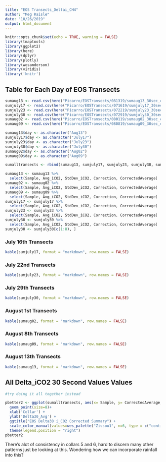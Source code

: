 ```yaml
---
title: "EOS Transects_Deltai_CH4"
author: "Meg Raisle"
date: "10/26/2019"
output: html_document
---
```


```r
knitr::opts_chunk$set(echo = TRUE, warning = FALSE)
library(tmaptools)
library(ggplot2)
library(here)
library(dplyr)
library(plotly)
library(wesanderson)
library(viridis)
library('knitr')
```

## Table for Each Day of EOS Transects 
```r
sumaug13 <- read.csv(here("Picarro/EOSTransects/081319/sumaug13_30sec_corrected.csv"))
sumjuly17 <- read.csv(here("Picarro/EOSTransects/071619/sumjuly17_30sec_corrected.csv"))
sumjuly23 <- read.csv(here("Picarro/EOSTransects/072219/sumjuly23_30sec_corrected.csv"))
sumjuly30 <- read.csv(here("Picarro/EOSTransects/072919/sumjuly30_30sec_corrected.csv"))
sumaug02 <- read.csv(here("Picarro/EOSTransects/080119/sumaug02_30sec_corrected.csv"))
sumaug09 <- read.csv(here("Picarro/EOSTransects/080819/sumaug09_30sec_corrected.csv"))

sumaug13$day <- as.character("Aug13")
sumjuly17$day <- as.character("July17")
sumjuly23$day <- as.character("July23")
sumjuly30$day <- as.character("July30")
sumaug02$day <- as.character("Aug02")
sumaug09$day <- as.character("Aug09")

sumalltransects <- rbind(sumaug13, sumjuly17, sumjuly23, sumjuly30, sumaug02, sumaug09)

sumaug13 <- sumaug13 %>%
  select(Sample, Avg_iCO2, StdDev_iCO2, Correction, CorrectedAverage)
sumaug02 <- sumaug02 %>%
  select(Sample, Avg_iCO2, StdDev_iCO2, Correction, CorrectedAverage)
sumaug09 <- sumaug09 %>%
  select(Sample, Avg_iCO2, StdDev_iCO2, Correction, CorrectedAverage)
sumjuly17 <- sumjuly17 %>%
  select(Sample, Avg_iCO2, StdDev_iCO2, Correction, CorrectedAverage)
sumjuly23 <- sumjuly23 %>%
  select(Sample, Avg_iCO2, StdDev_iCO2, Correction, CorrectedAverage)
sumjuly30 <- sumjuly30 %>%
  select(Sample, Avg_iCO2, StdDev_iCO2, Correction, CorrectedAverage)
sumjuly30 <- sumjuly30[c(1:8), ]

```

### July 16th Transects 
```r

kable(sumjuly17, format = "markdown", row.names = FALSE)

```
### July 22nd Transects 
```r

kable(sumjuly23, format = "markdown", row.names = FALSE)

```
### July 29th Transects 
```r

kable(sumjuly30, format = "markdown", row.names = FALSE)

```
### August 1st Transects 
```r

kable(sumaug02, format = "markdown", row.names = FALSE)

```
### August 8th Transects
```r

kable(sumaug09, format = "markdown", row.names = FALSE)

```
### August 13th Transects
```r

kable(sumaug13, format = "markdown", row.names = FALSE)

```
## All Delta_iCO2 30 Second Values Values 
```r

#try doing it all together instead 

pbetter2 <- ggplot(sumalltransects, aes(x= Sample, y= CorrectedAverage, color=day))+
  geom_point(size=8)+
  xlab('Collar') +
  ylab('Delta30_Avg') +
  ggtitle("EOS Delta30 i_CO2 Corrected Summary") +
  scale_color_manual(values=wes_palette("Zissou1", n=6, type = c("continuous")))+
  theme(legend.position = "right")
pbetter2

```
There's alot of consistency in collars 5 and 6, hard to discern many other patterns just be looking at this. Wondering how we can incorporate rainfall into this?
